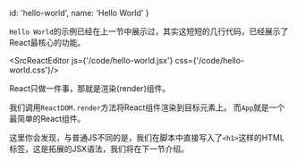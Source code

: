 
  id: 'hello-world',
  name: 'Hello World'
}

`Hello World`的示例已经在上一节中展示过，其实这短短的几行代码，已经展示了React最核心的功能。

<SrcReactEditor js={'/code/hello-world.jsx'} css={'/code/hello-world.css'}/>

React只做一件事，那就是渲染(render)组件。

我们调用`ReactDOM.render`方法将React组件渲染到目标元素上。
而`App`就是一个最简单的React组件。

这里你会发现，与普通JS不同的是，我们在脚本中直接写入了`<h1>`这样的HTML标签，这是拓展的JSX语法，我们将在下一节介绍。

